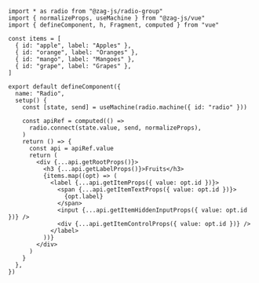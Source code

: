 ```tsx
import * as radio from "@zag-js/radio-group"
import { normalizeProps, useMachine } from "@zag-js/vue"
import { defineComponent, h, Fragment, computed } from "vue"

const items = [
  { id: "apple", label: "Apples" },
  { id: "orange", label: "Oranges" },
  { id: "mango", label: "Mangoes" },
  { id: "grape", label: "Grapes" },
]

export default defineComponent({
  name: "Radio",
  setup() {
    const [state, send] = useMachine(radio.machine({ id: "radio" }))

    const apiRef = computed(() =>
      radio.connect(state.value, send, normalizeProps),
    )
    return () => {
      const api = apiRef.value
      return (
        <div {...api.getRootProps()}>
          <h3 {...api.getLabelProps()}>Fruits</h3>
          {items.map((opt) => (
            <label {...api.getItemProps({ value: opt.id })}>
              <span {...api.getItemTextProps({ value: opt.id })}>
                {opt.label}
              </span>
              <input {...api.getItemHiddenInputProps({ value: opt.id })} />
              <div {...api.getItemControlProps({ value: opt.id })} />
            </label>
          ))}
        </div>
      )
    }
  },
})
```

